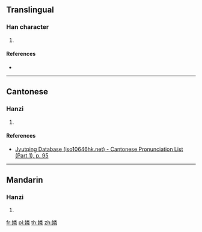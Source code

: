 ==Translingual==

===Han character===
{{Han char|rn=38|rad=女|as=12|sn=15|four=|canj=VFDQ|ids=⿰女粦}}

# {{defn|Han|sort=女12}}

====References====
* {{Han ref|kx=0271.110|dkj=06718|hdz=21082.130|uh=5AFE|ud=23294}}

----

==Cantonese==

===Hanzi===
{{yue-hanzi|jyut=[[lin4]]|y=lin4}}

# {{defn|lang=yue|sort=女12}}

====References====
* [http://www.iso10646hk.net/jp/document/download.jsp Jyutping Database (iso10646hk.net) - Cantonese Pronunciation List (Part 1), p. 95]

----

==Mandarin==

===Hanzi===
{{cmn-hanzi|pin=[[lián]] ([[lian2]])|wg=lien<sup>2</sup>}}

# {{defn|lang=cmn|sort=女12}}

[[fr:嫾]]
[[pl:嫾]]
[[th:嫾]]
[[zh:嫾]]
